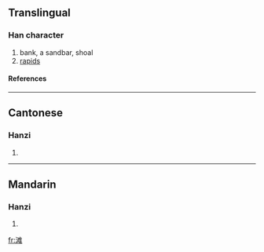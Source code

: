 {{see|灘}}

==Translingual==
===Han character===
{{Han char|rn=85|rad=水|as=10|sn=13|four=|canj=水水人土 (EEOG)}}
# bank, a sandbar, shoal
# [[rapids]]
====References====
{{Han ref|kx=0643.241|hdz=31711.060|uh=6EE9|ud=28393}}

----
==Cantonese==
===Hanzi===
{{yue-hanzi|jyut=|y=taan1}}
# {{defn|Cantonese}}

----
==Mandarin==
===Hanzi===
{{cmn-hanzi|tra=灘|pin=[[tān]] ([[tan1]])|wg=t'an<sup>1</sup>}}
# {{defn|Mandarin}}

[[fr:滩]]